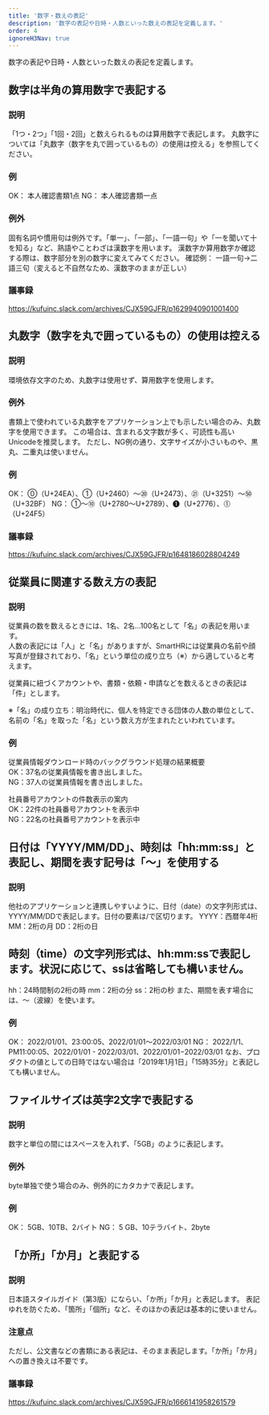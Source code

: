 ```yaml
---
title: '数字・数えの表記'
description: '数字の表記や日時・人数といった数えの表記を定義します。'
order: 4
ignoreH3Nav: true
---
```

数字の表記や日時・人数といった数えの表記を定義します。

## 数字は半角の算用数字で表記する
### 説明
「1つ・2つ」「1回・2回」と数えられるものは算用数字で表記します。
丸数字については「丸数字（数字を丸で囲っているもの）の使用は控える」を参照してください。

### 例
OK： 本人確認書類1点
NG： 本人確認書類一点

### 例外
固有名詞や慣用句は例外です。「単一」、「一部」、「一語一句」や「一を聞いて十を知る」など、熟語やことわざは漢数字を用います。
漢数字か算用数字か確認する際は、数字部分を別の数字に変えてみてください。
確認例： 一語一句→二語三句（変えると不自然なため、漢数字のままが正しい）

### 議事録
https://kufuinc.slack.com/archives/CJX59GJFR/p1629940901001400

## 丸数字（数字を丸で囲っているもの）の使用は控える
### 説明
環境依存文字のため、丸数字は使用せず、算用数字を使用します。

### 例外
書類上で使われている丸数字をアプリケーション上でも示したい場合のみ、丸数字を使用できます。
この場合は、含まれる文字数が多く、可読性も高いUnicodeを推奨します。
ただし、NG例の通り、文字サイズが小さいものや、黒丸、二重丸は使いません。
<!-- textlint-disable -->
### 例
OK： ⓪（U+24EA）、①（U+2460）〜⑳（U+2473）、㉑（U+3251）〜㊿（U+32BF）
NG： ➀〜➉（U+2780〜U+2789）、❶（U+2776）、⓵（U+24F5）
<!-- textlint-enable -->
### 議事録
https://kufuinc.slack.com/archives/CJX59GJFR/p1648186028804249

## 従業員に関連する数え方の表記

### 説明
従業員の数を数えるときには、1名、2名…100名として「名」の表記を用います。  
人数の表記には「人」と「名」がありますが、SmartHRには従業員の名前や顔写真が登録されており、「名」という単位の成り立ち（※）から適していると考えます。

従業員に紐づくアカウントや、書類・依頼・申請などを数えるときの表記は「件」とします。

※「名」の成り立ち：明治時代に、個人を特定できる団体の人数の単位として、名前の「名」を取った「名」という数え方が生まれたといわれています。

### 例
従業員情報ダウンロード時のバックグラウンド処理の結果概要  
OK：37名の従業員情報を書き出しました。  
NG：37人の従業員情報を書き出しました。

社員番号アカウントの件数表示の案内  
OK：22件の社員番号アカウントを表示中  
NG：22名の社員番号アカウントを表示中

## 日付は「YYYY/MM/DD」、時刻は「hh:mm:ss」と表記し、期間を表す記号は「〜」を使用する
### 説明
他社のアプリケーションと連携しやすいように、日付（date）の文字列形式は、YYYY/MM/DDで表記します。日付の要素は/で区切ります。
YYYY：西暦年4桁
MM：2桁の月
DD：2桁の日

## 時刻（time）の文字列形式は、hh:mm:ssで表記します。状況に応じて、ssは省略しても構いません。
hh：24時間制の2桁の時
mm：2桁の分
ss：2桁の秒
また、期間を表す場合には、〜（波線）を使います。

### 例
OK： 2022/01/01、23:00:05、2022/01/01〜2022/03/01
NG： 2022/1/1、PM11:00:05、2022/01/01 - 2022/03/01、2022/01/01−2022/03/01
なお、プロダクトの値としての日時ではない場合は「2019年1月1日」「15時35分」と表記しても構いません。

## ファイルサイズは英字2文字で表記する
### 説明
数字と単位の間にはスペースを入れず、「5GB」のように表記します。

### 例外
byte単独で使う場合のみ、例外的にカタカナで表記します。
<!-- textlint-disable -->
### 例
OK： 5GB、10TB、2バイト
NG： 5 GB、10テラバイト、2byte
<!-- textlint-enable -->

## 「か所」「か月」と表記する
### 説明
日本語スタイルガイド（第3版）にならい、「か所」「か月」と表記します。 表記ゆれを防ぐため、「箇所」「個所」など、そのほかの表記は基本的に使いません。

### 注意点
ただし、公文書などの書類にある表記は、そのまま表記します。「か所」「か月」への置き換えは不要です。

### 議事録
https://kufuinc.slack.com/archives/CJX59GJFR/p1666141958261579